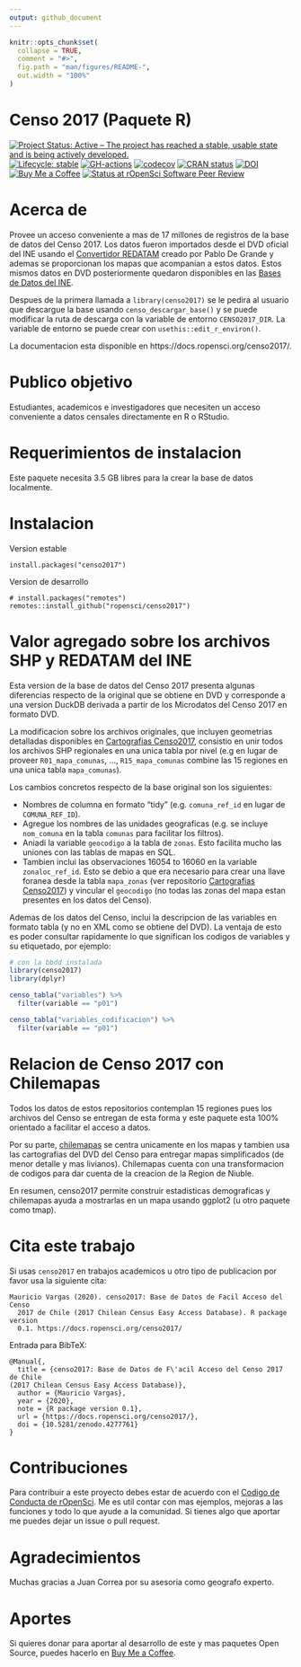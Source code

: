 ```yaml
---
output: github_document
---
```


<!-- README.md is generated from README.Rmd. Please edit that file -->

```r
knitr::opts_chunk$set(
  collapse = TRUE,
  comment = "#>",
  fig.path = "man/figures/README-",
  out.width = "100%"
)
```

# Censo 2017 (Paquete R)

<!-- badges: start -->
[![Project Status: Active – The project has reached a stable, usable state and is being actively developed.](https://lifecycle.r-lib.org/articles/figures/lifecycle-stable.svg)](https://lifecycle.r-lib.org/articles/stages.html#stable-1)
[![Lifecycle: stable](https://img.shields.io/badge/lifecycle-maturing-blue.svg)](https://www.tidyverse.org/lifecycle/#stable)
[![GH-actions](https://github.com/ropensci/censo2017/workflows/R-CMD-check/badge.svg)](https://github.com/ropensci/censo2017/actions)
[![codecov](https://codecov.io/gh/ropensci/censo2017/branch/main/graph/badge.svg?token=XI59cmGd15)](https://codecov.io/gh/ropensci/censo2017)
[![CRAN status](https://www.r-pkg.org/badges/version/censo2017)](https://CRAN.R-project.org/package=censo2017)
[![DOI](https://zenodo.org/badge/DOI/10.5281/zenodo.4277761.svg)](https://doi.org/10.5281/zenodo.4277761)
[![Buy Me a Coffee](https://img.shields.io/badge/buymeacoffee-pacha-yellow)](https://www.buymeacoffee.com/pacha?via=github)
[![Status at rOpenSci Software Peer Review](https://badges.ropensci.org/433_status.svg)](https://github.com/ropensci/software-review/issues/414)
<!-- badges: end -->

# Acerca de

Provee un acceso conveniente a mas de 17 millones de registros de la base de datos del Censo 2017. Los datos fueron importados desde el DVD oficial del INE usando el [Convertidor REDATAM](https://github.com/discontinuos/redatam-converter/) creado por Pablo De Grande y ademas se proporcionan los mapas que acompanian a estos datos. Estos mismos datos en DVD posteriormente quedaron disponibles en las [Bases de Datos del INE](https://www.ine.cl/estadisticas/sociales/censos-de-poblacion-y-vivienda/poblacion-y-vivienda).

Despues de la primera llamada a `library(censo2017)` se le pedira al usuario que descargue la base usando `censo_descargar_base()` y se puede modificar la ruta de descarga con la variable de entorno `CENSO2017_DIR`. La variable de entorno se puede crear con `usethis::edit_r_environ()`.

La documentacion esta disponible en https://docs.ropensci.org/censo2017/.

# Publico objetivo

Estudiantes, academicos e investigadores que necesiten un acceso conveniente a datos censales directamente en R o RStudio.

# Requerimientos de instalacion

Este paquete necesita 3.5 GB libres para la crear la base de datos localmente.

# Instalacion

Version estable
```
install.packages("censo2017")
```

Version de desarrollo
```
# install.packages("remotes")
remotes::install_github("ropensci/censo2017")
```

# Valor agregado sobre los archivos SHP y REDATAM del INE

Esta version de la base de datos del Censo 2017 presenta algunas diferencias respecto de la original que se obtiene en DVD y corresponde a una version DuckDB derivada a partir de los Microdatos del Censo 2017 en formato DVD. 

La modificacion sobre los archivos originales, que incluyen geometrias detalladas disponibles en [Cartografias Censo2017](https://github.com/ropensci/censo2017-cartografias), consistio en unir todos los archivos SHP regionales en una unica tabla por nivel (e.g en lugar de proveer `R01_mapa_comunas`, ..., `R15_mapa_comunas` combine las 15 regiones en una unica tabla `mapa_comunas`).

Los cambios concretos respecto de la base original son los siguientes:

* Nombres de columna en formato "tidy" (e.g. `comuna_ref_id` en lugar de `COMUNA_REF_ID`).
* Agregue los nombres de las unidades geograficas (e.g. se incluye `nom_comuna` en la tabla `comunas` para facilitar los filtros).
* Aniadi la variable `geocodigo` a la tabla de `zonas`. Esto facilita mucho las uniones con las tablas de mapas en SQL.
* Tambien inclui las observaciones 16054 to 16060 en la variable `zonaloc_ref_id`. Esto se debio a que era necesario para crear una llave foranea desde la tabla `mapa_zonas` (ver repositorio [Cartografias Censo2017](https://github.com/ropensci/censo2017-cartografias)) y vincular el `geocodigo` (no todas las zonas del mapa estan presentes en los datos del Censo).

Ademas de los datos del Censo, inclui la descripcion de las variables en formato tabla (y no en XML como se obtiene del DVD). La ventaja de esto es poder consultar rapidamente lo que significan los codigos de variables y su etiquetado, por ejemplo:
```r
# con la bbdd instalada
library(censo2017)
library(dplyr)

censo_tabla("variables") %>% 
  filter(variable == "p01")

censo_tabla("variables_codificacion") %>% 
  filter(variable == "p01")
```

# Relacion de Censo 2017 con Chilemapas

Todos los datos de estos repositorios contemplan 15 regiones pues los archivos del Censo se entregan de esta forma y este paquete esta 100% orientado a facilitar el acceso a datos.

Por su parte, [chilemapas](https://docs.ropensci.org/censo2017) se centra unicamente en los mapas y tambien usa las cartografias del DVD del Censo para entregar mapas simplificados (de menor detalle y mas livianos). Chilemapas cuenta con una transformacion de codigos para dar cuenta de la creacion de la Region de Niuble.

En resumen, censo2017 permite construir estadisticas demograficas y chilemapas ayuda a mostrarlas en un mapa usando ggplot2 (u otro paquete como tmap).

# Cita este trabajo

Si usas `censo2017` en trabajos academicos u otro tipo de publicacion por favor usa la siguiente cita:

```
Mauricio Vargas (2020). censo2017: Base de Datos de Facil Acceso del Censo
  2017 de Chile (2017 Chilean Census Easy Access Database). R package version
  0.1. https://docs.ropensci.org/censo2017/
```

Entrada para BibTeX:

```
@Manual{,
  title = {censo2017: Base de Datos de F\'acil Acceso del Censo 2017 de Chile
(2017 Chilean Census Easy Access Database)},
  author = {Mauricio Vargas},
  year = {2020},
  note = {R package version 0.1},
  url = {https://docs.ropensci.org/censo2017/},
  doi = {10.5281/zenodo.4277761}
}
```

# Contribuciones

Para contribuir a este proyecto debes estar de acuerdo con el [Codigo de Conducta de rOpenSci](https://ropensci.org/code-of-conduct/). Me es util contar con mas ejemplos, mejoras a las funciones y todo lo que ayude a la comunidad. Si tienes algo que aportar me puedes dejar un issue o pull request.

# Agradecimientos

Muchas gracias a Juan Correa por su asesoria como geografo experto.

# Aportes

Si quieres donar para aportar al desarrollo de este y mas paquetes Open Source, puedes hacerlo en [Buy Me a Coffee](https://www.buymeacoffee.com/pacha/).
